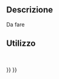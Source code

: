 <languages/>

{{VeryImportantMessage|Obsoleto ({{VersionPlus/it|1.0}}).}}

{{Docnav/it
|
|
|[[FEM_Workbench/it|FEM]]
|
|
|IconC=Workbench_FEM.svg
}}

{{GuiCommand/it
|Name=FEM ConstraintFluidBoundary
Name/it=Vincolo al contorno del fluido
|MenuLocation=Modello → Vincoli dei fluidi → Vincolo contorno del fluido
|Workbenches=[[FEM_Workbench/it|FEM]]
}}

<span id="Description"></span>
==Descrizione==

Da fare

<span id="Usage"></span>
==Utilizzo==

<br />


{{Docnav/it
|
|
|[[FEM_Workbench/it|FEM]]
|
|
|IconC=Workbench_FEM.svg
}}

{{FEM Tools navi{{#translation:}}}}
{{Userdocnavi{{#translation:}}}}